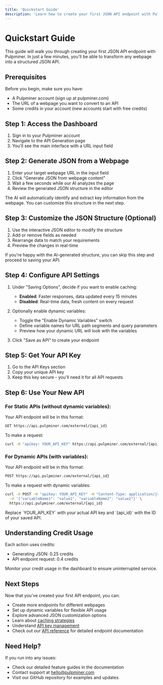 ```yaml
---
title: 'Quickstart Guide'
description: 'Learn how to create your first JSON API endpoint with Pulpminer'
---
```


# Quickstart Guide

This guide will walk you through creating your first JSON API endpoint with Pulpminer. In just a few minutes, you'll be able to transform any webpage into a structured JSON API.

## Prerequisites

Before you begin, make sure you have:
- A Pulpminer account (sign up at pulpminer.com)
- The URL of a webpage you want to convert to an API
- Some credits in your account (new accounts start with free credits)

## Step 1: Access the Dashboard

1. Sign in to your Pulpminer account
2. Navigate to the API Generation page
3. You'll see the main interface with a URL input field

## Step 2: Generate JSON from a Webpage

1. Enter your target webpage URL in the input field
2. Click "Generate JSON from webpage content"
3. Wait a few seconds while our AI analyzes the page
4. Review the generated JSON structure in the editor

<Note>
The AI will automatically identify and extract key information from the webpage. You can customize this structure in the next step.
</Note>

## Step 3: Customize the JSON Structure (Optional)

1. Use the interactive JSON editor to modify the structure
2. Add or remove fields as needed
3. Rearrange data to match your requirements
4. Preview the changes in real-time

<Tip>
If you're happy with the AI-generated structure, you can skip this step and proceed to saving your API.
</Tip>

## Step 4: Configure API Settings

1. Under "Saving Options", decide if you want to enable caching:
   - **Enabled**: Faster responses, data updated every 15 minutes
   - **Disabled**: Real-time data, fresh content on every request

2. Optionally enable dynamic variables:
   - Toggle the "Enable Dynamic Variables" switch
   - Define variable names for URL path segments and query parameters
   - Preview how your dynamic URL will look with the variables

3. Click "Save as API" to create your endpoint

## Step 5: Get Your API Key

1. Go to the API Keys section
2. Copy your unique API key
3. Keep this key secure - you'll need it for all API requests

## Step 6: Use Your New API

### For Static APIs (without dynamic variables):

Your API endpoint will be in this format:
```bash
GET https://api.pulpminer.com/external/{api_id}
```

To make a request:
```bash
curl -H "apikey: YOUR_API_KEY" https://api.pulpminer.com/external/{api_id}
```

### For Dynamic APIs (with variables):

Your API endpoint will be in this format:
```bash
POST https://api.pulpminer.com/external/{api_id}
```

To make a request with dynamic variables:
```bash
curl -X POST -H "apikey: YOUR_API_KEY" -H "Content-Type: application/json" \
  -d '{"variableName1": "value1", "variableName2": "value2"}' \
  https://api.pulpminer.com/external/{api_id}
```

<Warning>
Replace `YOUR_API_KEY` with your actual API key and `{api_id}` with the ID of your saved API.
</Warning>

## Understanding Credit Usage

Each action uses credits:
- Generating JSON: 0.25 credits
- API endpoint request: 0.4 credits

Monitor your credit usage in the dashboard to ensure uninterrupted service.

## Next Steps

Now that you've created your first API endpoint, you can:
- Create more endpoints for different webpages
- Set up dynamic variables for flexible API usage
- Explore advanced JSON customization options
- Learn about [caching strategies](/essentials/caching)
- Understand [API key management](/essentials/api-keys)
- Check out our [API reference](/api-reference/authentication) for detailed endpoint documentation

## Need Help?

If you run into any issues:
- Check our detailed feature guides in the documentation
- Contact support at hello@pulpminer.com
- Visit our GitHub repository for examples and updates
